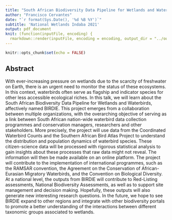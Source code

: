 ```yaml
---
title: "South African Biodiversity Data Pipeline for Wetlands and Waterbirds (BIRDIE)"
author: "Francisco Cervantes"
date: "`r format(Sys.Date(), '%d %B %Y')`"
subtitle: 'National Wetlands Indaba 2021'
output: pdf_document
knit: (function(inputFile, encoding) {
  rmarkdown::render(inputFile, encoding = encoding, output_dir = "../output") })
---
```


```r
knitr::opts_chunk$set(echo = FALSE)
```

## Abstract

With ever-increasing pressure on wetlands due to the scarcity of freshwater on Earth, there is an urgent need to monitor the status of these ecosystems. In this context, waterbirds often serve as flagship and indicator species for other less accessible ecological riches. In this talk, we will learn about the South African Biodiversity Data Pipeline for Wetlands and Waterbirds, affectively named BIRDIE. This project emerges from a collaboration between multiple organizations, with the overarching objective of serving as a link between South African nation-wide waterbird data collection programmes and conservation managers, researchers and other stakeholders. More precisely, the project will use data from the Coordinated Waterbird Counts and the Southern African Bird Atlas Project to understand the distribution and population dynamics of waterbird species. These citizen-science data will be processed with rigorous statistical analysis to gain insights about these processes that raw data might not reveal. The information will then be made available on an online platform. The project will contribute to the implementation of international programmes, such as the RAMSAR convention, the Agreement on the Conservation of African-Eurasian Migratory Waterbirds, and the Convention on Biological Diversity. At a national level, the outputs from BIRDIE will contribute to Red-Listing assessments, National Biodiversity Assessments, as well as to support site management and decision making. Hopefully, these outputs will also generate new interesting research questions. In the future, we hope to see BIRDIE expand to other regions and integrate with other biodiversity portals to promote a better understanding of the interactions between different taxonomic groups associated to wetlands.

